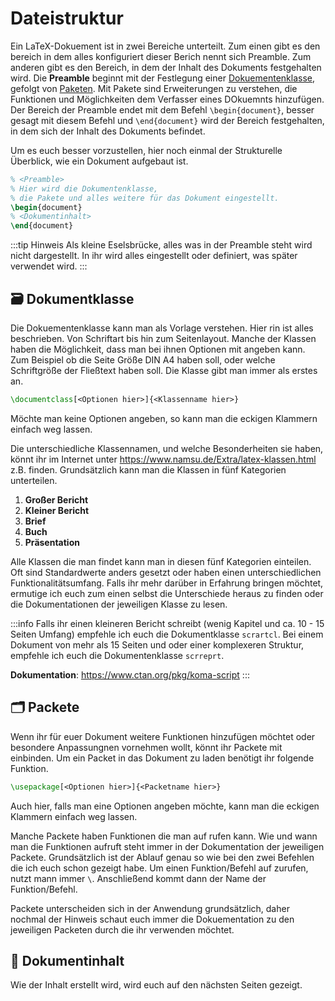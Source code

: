 # Dateistruktur

Ein LaTeX-Dokuement ist in zwei Bereiche unterteilt. Zum einen gibt es den bereich in dem alles konfiguriert dieser Berich nennt sich Preamble. Zum anderen gibt es den Bereich, in dem der Inhalt des Dokuments festgehalten wird.
Die **Preamble** beginnt mit der Festlegung einer [Dokuementenklasse](#-dokumentklasse), gefolgt von [Paketen](#-pakete). Mit Pakete sind Erweiterungen zu verstehen, die Funktionen und Möglichkeiten dem Verfasser eines DOkuemnts hinzufügen.
Der Bereich der Preamble endet mit dem Befehl `\begin{document}`, besser gesagt mit diesem Befehl und `\end{document}` wird der Bereich festgehalten, in dem sich der Inhalt des Dokuments befindet. 


Um es euch besser vorzustellen, hier noch einmal der Strukturelle Überblick, wie ein Dokument aufgebaut ist. 
```latex {1-3}
% <Preamble>
% Hier wird die Dokumentenklasse, 
% die Pakete und alles weitere für das Dokument eingestellt.
\begin{document}
% <Dokumentinhalt>
\end{document}
```
:::tip Hinweis
Als kleine Eselsbrücke, alles was in der Preamble steht wird nicht dargestellt. In ihr wird alles eingestellt oder definiert, was später verwendet wird. 
:::
## 🗃 Dokumentklasse
Die Dokuementenklasse kann man als Vorlage verstehen. Hier rin ist alles beschrieben. Von Schriftart bis hin zum Seitenlayout. 
Manche der Klassen haben die Möglichkeit, dass man bei ihnen Optionen mit angeben kann. Zum Beispiel ob die Seite Größe DIN A4 haben soll, oder welche Schriftgröße der Fließtext haben soll.
Die Klasse gibt man immer als erstes an. 
```latex 
\documentclass[<Optionen hier>]{<Klassenname hier>}
```
Möchte man keine Optionen angeben, so kann man die eckigen Klammern einfach weg lassen. 


Die unterschiedliche Klassennamen, und welche Besonderheiten sie haben, könnt ihr im Internet unter https://www.namsu.de/Extra/latex-klassen.html z.B. finden. 
Grundsätzlich kann man die Klassen in fünf Kategorien unterteilen. 
1. **Großer Bericht**
2. **Kleiner Bericht**
3. **Brief** 
4. **Buch** 
5. **Präsentation**

Alle Klassen die man findet kann man in diesen fünf Kategorien einteilen. Oft sind Standardwerte anders gesetzt oder haben einen unterschiedlichen Funktionalitätsumfang. 
Falls ihr mehr darüber in Erfahrung bringen möchtet, ermutige ich euch zum einen selbst die Unterschiede heraus zu finden oder die Dokumentationen der jeweiligen Klasse zu lesen. 

:::info
Falls ihr einen kleineren Bericht schreibt (wenig Kapitel und ca. 10 - 15 Seiten Umfang) empfehle ich euch die Dokumentklasse `scrartcl`. Bei einem Dokument von mehr als 15 Seiten und oder einer komplexeren Struktur, empfehle ich euch die Dokumentenklasse `scrreprt`. 

**Dokumentation**: https://www.ctan.org/pkg/koma-script
:::

## 🗂 Packete 
Wenn ihr für euer Dokument weitere Funktionen hinzufügen möchtet oder besondere Anpassungnen vornehmen wollt, könnt ihr Packete mit einbinden.
Um ein Packet in das Dokument zu laden benötigt ihr folgende Funktion.

```latex
\usepackage[<Optionen hier>]{<Packetname hier>}
```
Auch hier, falls man eine Optionen angeben möchte, kann man die eckigen Klammern einfach weg lassen.

Manche Packete haben Funktionen die man auf rufen kann. Wie und wann man die Funktionen aufruft steht immer in der Dokumentation der jeweiligen Packete. 
Grundsätzlich ist der Ablauf genau so wie bei den zwei Befehlen die ich euch schon gezeigt habe. Um einen Funktion/Befehl auf zurufen, nutzt mann immer `\`. Anschließend kommt dann der Name der Funktion/Befehl.

Packete unterscheiden sich in der Anwendung grundsätzlich, daher nochmal der Hinweis schaut euch immer die Dokuementation zu den jeweiligen Packeten durch die ihr verwenden möchtet.

## 📑 Dokumentinhalt
Wie der Inhalt erstellt wird, wird euch auf den nächsten Seiten gezeigt.
